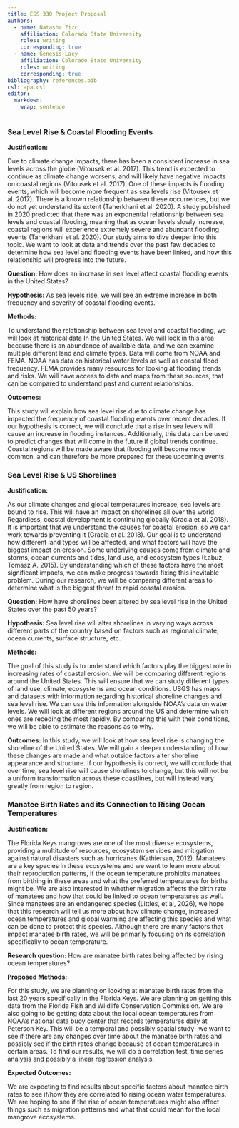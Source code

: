 ```yaml
---
title: ESS 330 Project Proposal
authors:
  - name: Natasha Zizc 
    affiliation: Colorado State University
    roles: writing
    corresponding: true
  - name: Genesis Lacy 
    affiliation: Colorado State University
    roles: writing
    corresponding: true
bibliography: references.bib
csl: apa.csl 
editor: 
  markdown: 
    wrap: sentence
---
```


### Sea Level Rise & Coastal Flooding Events 

**Justification:**

Due to climate change impacts, there has been a consistent increase in sea levels across the globe (Vitousek et al. 2017).
This trend is expected to continue as climate change worsens, and will likely have negative impacts on coastal regions (Vitousek et al. 2017).
One of these impacts is flooding events, which will become more frequent as sea levels rise (Vitousek et al. 2017).
There is a known relationship between these occurrences, but we do not yet understand its extent (Taherkhani et al. 2020).
A study published in 2020 predicted that there was an exponential relationship between sea levels and coastal flooding, meaning that as ocean levels slowly increase, coastal regions will experience extremely severe and abundant flooding events (Taherkhani et al. 2020).
Our study aims to dive deeper into this topic.
We want to look at data and trends over the past few decades to determine how sea level and flooding events have been linked, and how this relationship will progress into the future.

**Question:** How does an increase in sea level affect coastal flooding events in the United States?

**Hypothesis:** As sea levels rise, we will see an extreme increase in both frequency and severity of coastal flooding events.

**Methods:**

To understand the relationship between sea level and coastal flooding, we will look at historical data In the United States.
We will look in this area because there is an abundance of available data, and we can examine multiple different land and climate types.
Data will come from NOAA and FEMA.
NOAA has data on historical water levels as well as coastal flood frequency.
FEMA provides many resources for looking at flooding trends and risks.
We will have access to data and maps from these sources, that can be compared to understand past and current relationships.

**Outcomes:**

This study will explain how sea level rise due to climate change has impacted the frequency of coastal flooding events over recent decades.
If our hypothesis is correct, we will conclude that a rise in sea levels will cause an increase in flooding instances.
Additionally, this data can be used to predict changes that will come in the future if global trends continue.
Coastal regions will be made aware that flooding will become more common, and can therefore be more prepared for these upcoming events.

### Sea Level Rise & US Shorelines 

**Justification:**

As our climate changes and global temperatures increase, sea levels are bound to rise.
This will have an impact on shorelines all over the world.
Regardless, coastal development is continuing globally (Gracia et al. 2018).
It is important that we understand the causes for coastal erosion, so we can work towards preventing it (Gracia et al. 2018).
Our goal is to understand how different land types will be affected, and what factors will have the biggest impact on erosion.
Some underlying causes come from climate and storms, ocean currents and tides, land use, and ecosystem types (Łabuz, Tomasz A. 2015).
By understanding which of these factors have the most significant impacts, we can make progress towards fixing this inevitable problem.
During our research, we will be comparing different areas to determine what is the biggest threat to rapid coastal erosion.

**Question:** How have shorelines been altered by sea level rise in the United States over the past 50 years?

**Hypothesis:** Sea level rise will alter shorelines in varying ways across different parts of the country based on factors such as regional climate, ocean currents, surface structure, etc.

**Methods:**

The goal of this study is to understand which factors play the biggest role in increasing rates of coastal erosion.
We will be comparing different regions around the United States.
This will ensure that we can study different types of land use, climate, ecosystems and ocean conditions.
USGS has maps and datasets with information regarding historical shoreline changes and sea level rise.
We can use this information alongside NOAA’s data on water levels.
We will look at different regions around the US and determine which ones are receding the most rapidly.
By comparing this with their conditions, we will be able to estimate the reasons as to why.

**Outcomes:** In this study, we will look at how sea level rise is changing the shoreline of the United States.
We will gain a deeper understanding of how these changes are made and what outside factors alter shoreline appearance and structure.
If our hypothesis is correct, we will conclude that over time, sea level rise will cause shorelines to change, but this will not be a uniform transformation across these coastlines, but will instead vary greatly from region to region.

### Manatee Birth Rates and its Connection to Rising Ocean Temperatures 

**Justification:**

The Florida Keys mangroves are one of the most diverse ecosystems, providing a multitude of resources, ecosystem services and mitigation against natural disasters such as hurricanes (Kathiersan, 2012).
Manatees are a key species in these ecosystems and we want to learn more about their reproduction patterns, if the ocean temperature prohibits manatees from birthing in these areas and what the preferred temperatures for births might be.
We are also interested in whether migration affects the birth rate of manatees and how that could be linked to ocean temperatures as well.
Since manatees are an endangered species (Littles, et al, 2026), we hope that this research will tell us more about how climate change, increased ocean temperatures and global warming are affecting this species and what can be done to protect this species.
Although there are many factors that impact manatee birth rates, we will be primarily focusing on its correlation specifically to ocean temperature.

**Research question:** How are manatee birth rates being affected by rising ocean temperatures?

**Proposed Methods:**

For this study, we are planning on looking at manatee birth rates from the last 20 years specifically in the Florida Keys.
We are planning on getting this data from the Florida Fish and Wildlife Conservation Commission.
We are also going to be getting data about the local ocean temperatures from NOAA’s national data buoy center that records temperatures daily at Peterson Key.
This will be a temporal and possibly spatial study- we want to see if there are any changes over time about the manatee birth rates and possibly see if the birth rates change because of ocean temperatures in certain areas.
To find our results, we will do a correlation test, time series analysis and possibly a linear regression analysis.

**Expected Outcomes:**

We are expecting to find results about specific factors about manatee birth rates to see if/how they are correlated to rising ocean water temperatures.
We are hoping to see if the rise of ocean temperatures might also affect things such as migration patterns and what that could mean for the local mangrove ecosystems. 
